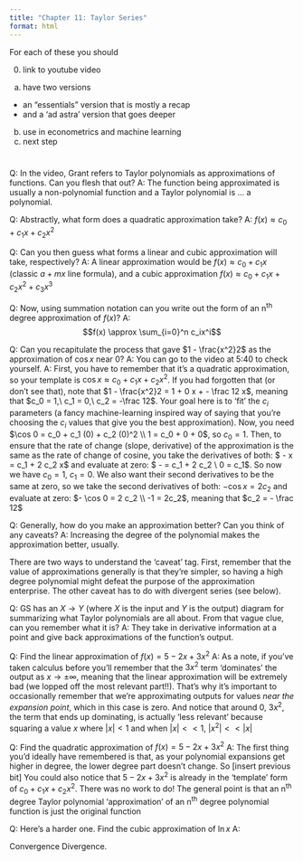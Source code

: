 ```yaml
---
title: "Chapter 11: Taylor Series"
format: html
---
```


For each of these you should

0) link to youtube video
a) have two versions
  - an "essentials" version that is mostly a recap
  - and a 'ad astra' version that goes deeper
b) use in econometrics and machine learning
c) next step

#

Q: In the video, Grant refers to Taylor polynomials as approximations of functions. Can you flesh that out?
A: The function being approximated is usually a non-polynomial function and a Taylor polynomial is ... a polynomial.

Q: Abstractly, what form does a quadratic approximation take?
A: $f(x) \approx c_0 + c_1 x + c_2 x^2$

Q: Can you then guess what forms a linear and cubic approximation will take, respectively?
A: A linear approximation would be $f(x) \approx c_0 + c_1 x$ (classic $a + mx$ line formula), and a cubic approximation $f(x) \approx c_0 + c_1 x + c_2 x^2 + c_3 x^3$

Q: Now, using summation notation can you write out the form of an n^th^ degree approximation of $f(x)$?
A: $$f(x) \approx \sum_{i=0}^n c_ix^i$$

Q: Can you recapitulate the process that gave $1 - \frac{x^2}2$ as the approximation of $\cos x$ near 0?
A: You can go to the video at 5:40 to check yourself.
A: First, you have to remember that it's a quadratic approximation, so your template is $\cos x \approx c_0 + c_1 x + c_2 x^2$. If you had forgotten that (or don't see that), note that $1 - \frac{x^2}2 = 1 + 0 x + - \frac 12 x$, meaning that $c_0 = 1,\ c_1 = 0,\ c_2 = -\frac 12$.
Your goal here is to 'fit' the $c_i$ parameters (a fancy machine-learning inspired way of saying that you're choosing the $c_i$ values that give you the best approximation). Now, you need $\cos 0 = c_0 + c_1 (0) + c_2 (0)^2 \\ 1 = c_0  + 0 + 0$, so $c_0 = 1$. Then, to ensure that the rate of change (slope, derivative) of the approximation is the same as the rate of change of cosine, you take the derivatives of both: $ - \sin x = c_1 + 2 c_2 x$ and evaluate at zero: $ - \sin 0 = c_1 + 2 c_2 \cdot 0 \\ 0 = c_1$. So now we have $c_0 = 1,\ c_1 = 0$. We also want their second derivatives to be the same at zero, so we take the second derivatives of both: $- \cos x = 2 c_2$ and evaluate at zero: $- \cos 0 = 2 c_2 \\ -1 = 2c_2$, meaning that $c_2 = - \frac 12$

Q: Generally, how do you make an approximation better? Can you think of any caveats?
A: Increasing the degree of the polynomial makes the approximation better, usually. 

There are two ways to understand the 'caveat' tag. First, remember that the value of approximations generally is that they're simpler, so having a high degree polynomial might defeat the purpose of the approximation enterprise. The other caveat has to do with divergent series (see below).

Q: GS has an $X \rightarrow Y$ (where $X$ is the input and $Y$ is the output) diagram for summarizing what Taylor polynomials are all about. From that vague clue, can you remember what it is?
A: They take in derivative information at a point and give back approximations of the function's output.

Q: Find the linear approximation of $f(x) = 5 - 2x + 3x^2$
A:
As a note, if you've taken calculus before you'll remember that the $3x^2$ term 'dominates' the output as $x \rightarrow \pm \infty$, meaning that the linear approximation will be extremely bad (we lopped off the most relevant part!!). That's why it's important to occasionally remember that we're approximating outputs for values *near the expansion point*, which in this case is zero. And notice that around 0, $3x^2$, the term that ends up dominating, is actually 'less relevant' because squaring a value $x$ where $|x| < 1$ 
and when $|x| << 1$, $|x^2| << |x|$

Q: Find the quadratic approximation of $f(x) = 5 - 2x + 3x^2$
A: The first thing you'd ideally have remembered is that, as your polynomial expansions get higher in degree, the lower degree part doesn't change. So [insert previous bit]
You could also notice that $5 - 2x + 3x^2$ is already in the 'template' form of $c_0 + c_1 x + c_2 x^2$. There was no work to do!
The general point is that an n^th^ degree Taylor polynomial 'approximation' of an n^th^ degree polynomial function is just the original function

Q: Here's a harder one. Find the cubic approximation of $\ln x$
A: 

Convergence
Divergence.